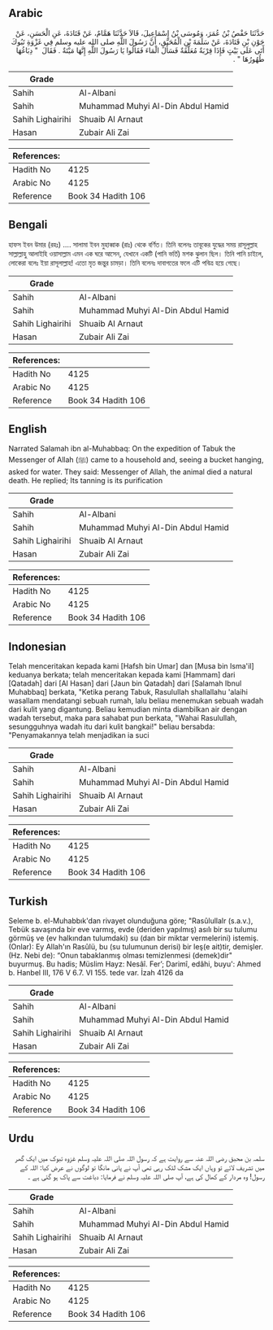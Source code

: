 ## Arabic


<div dir="rtl" lang="ar" style={{fontSize:'larger',backgroundColor:'#f8f9fa',padding:20}}>
حَدَّثَنَا حَفْصُ بْنُ عُمَرَ، وَمُوسَى بْنُ إِسْمَاعِيلَ، قَالاَ حَدَّثَنَا هَمَّامٌ، عَنْ قَتَادَةَ، عَنِ الْحَسَنِ، عَنْ جَوْنِ بْنِ قَتَادَةَ، عَنْ سَلَمَةَ بْنِ الْمُحَبَّقِ، أَنَّ رَسُولَ اللَّهِ صلى الله عليه وسلم فِي غَزْوَةِ تَبُوكَ أَتَى عَلَى بَيْتٍ فَإِذَا قِرْبَةٌ مُعَلَّقَةٌ فَسَأَلَ الْمَاءَ فَقَالُوا يَا رَسُولَ اللَّهِ إِنَّهَا مَيْتَةٌ ‏.‏ فَقَالَ ‏ "‏ دِبَاغُهَا طُهُورُهَا ‏"‏ ‏.‏
</div>
<div style={{backgroundColor:'#f8f9fa',padding:20, marginBottom: 10}}><table> <thead> <tr> <th>Grade</th> <th></th> </tr> </thead> <tbody> <tr><td>Sahih</td><td>Al-Albani</td></tr><tr><td>Sahih</td><td>Muhammad Muhyi Al-Din Abdul Hamid</td></tr><tr><td>Sahih Lighairihi</td><td>Shuaib Al Arnaut</td></tr><tr><td>Hasan</td><td>Zubair Ali Zai</td></tr></tbody></table><table> <thead> <tr> <th>References:</th> <th></th> </tr> </thead> <tbody><tr><td>Hadith No</td><td>4125</td></tr><tr><td>Arabic No</td><td>4125</td></tr><tr><td>Reference</td><td>Book 34 Hadith 106</td></tr></tbody></table></div>

## Bengali


<div dir="ltr" lang="bn" style={{fontSize:'larger',backgroundColor:'#f8f9fa',padding:20}}>
হাফস ইবন উমার (রহঃ) .... সালামা ইবন মুহাব্বাক (রাঃ) থেকে বর্ণিত। তিনি বলেনঃ তাবূকের যুদ্ধের সময় রাসূলুল্লাহ সাল্লাল্লাহু আলাইহি ওয়াসাল্লাম এমন এক ঘরে আসেন, যেখানে একটি (পানি ভর্তি) মশক ঝুলান ছিল। তিনি পানি চাইলে, লোকেরা বলেঃ ইয়া রাসূলাল্লাহ! এতো মৃত জন্তুর চামড়া। তিনি বলেনঃ দাবাগতের ফলে এটি পবিত্র হয়ে গেছে।
</div>
<div style={{backgroundColor:'#f8f9fa',padding:20, marginBottom: 10}}><table> <thead> <tr> <th>Grade</th> <th></th> </tr> </thead> <tbody> <tr><td>Sahih</td><td>Al-Albani</td></tr><tr><td>Sahih</td><td>Muhammad Muhyi Al-Din Abdul Hamid</td></tr><tr><td>Sahih Lighairihi</td><td>Shuaib Al Arnaut</td></tr><tr><td>Hasan</td><td>Zubair Ali Zai</td></tr></tbody></table><table> <thead> <tr> <th>References:</th> <th></th> </tr> </thead> <tbody><tr><td>Hadith No</td><td>4125</td></tr><tr><td>Arabic No</td><td>4125</td></tr><tr><td>Reference</td><td>Book 34 Hadith 106</td></tr></tbody></table></div>

## English


<div dir="ltr" lang="en" style={{fontSize:'larger',backgroundColor:'#f8f9fa',padding:20}}>
Narrated Salamah ibn al-Muhabbaq: On the expedition of Tabuk the Messenger of Allah (ﷺ) came to a household and, seeing a bucket hanging, asked for water. They said: Messenger of Allah, the animal died a natural death. He replied; Its tanning is its purification
</div>
<div style={{backgroundColor:'#f8f9fa',padding:20, marginBottom: 10}}><table> <thead> <tr> <th>Grade</th> <th></th> </tr> </thead> <tbody> <tr><td>Sahih</td><td>Al-Albani</td></tr><tr><td>Sahih</td><td>Muhammad Muhyi Al-Din Abdul Hamid</td></tr><tr><td>Sahih Lighairihi</td><td>Shuaib Al Arnaut</td></tr><tr><td>Hasan</td><td>Zubair Ali Zai</td></tr></tbody></table><table> <thead> <tr> <th>References:</th> <th></th> </tr> </thead> <tbody><tr><td>Hadith No</td><td>4125</td></tr><tr><td>Arabic No</td><td>4125</td></tr><tr><td>Reference</td><td>Book 34 Hadith 106</td></tr></tbody></table></div>

## Indonesian


<div dir="ltr" lang="id" style={{fontSize:'larger',backgroundColor:'#f8f9fa',padding:20}}>
Telah menceritakan kepada kami [Hafsh bin Umar] dan [Musa bin Isma'il] keduanya berkata; telah menceritakan kepada kami [Hammam] dari [Qatadah] dari [Al Hasan] dari [Jaun bin Qatadah] dari [Salamah Ibnul Muhabbaq] berkata, "Ketika perang Tabuk, Rasulullah shallallahu 'alaihi wasallam mendatangi sebuah rumah, lalu beliau menemukan sebuah wadah dari kulit yang digantung. Beliau kemudian minta diambilkan air dengan wadah tersebut, maka para sahabat pun berkata, "Wahai Rasulullah, sesungguhnya wadah itu dari kulit bangkai!" beliau bersabda: "Penyamakannya telah menjadikan ia suci
</div>
<div style={{backgroundColor:'#f8f9fa',padding:20, marginBottom: 10}}><table> <thead> <tr> <th>Grade</th> <th></th> </tr> </thead> <tbody> <tr><td>Sahih</td><td>Al-Albani</td></tr><tr><td>Sahih</td><td>Muhammad Muhyi Al-Din Abdul Hamid</td></tr><tr><td>Sahih Lighairihi</td><td>Shuaib Al Arnaut</td></tr><tr><td>Hasan</td><td>Zubair Ali Zai</td></tr></tbody></table><table> <thead> <tr> <th>References:</th> <th></th> </tr> </thead> <tbody><tr><td>Hadith No</td><td>4125</td></tr><tr><td>Arabic No</td><td>4125</td></tr><tr><td>Reference</td><td>Book 34 Hadith 106</td></tr></tbody></table></div>

## Turkish


<div dir="ltr" lang="tr" style={{fontSize:'larger',backgroundColor:'#f8f9fa',padding:20}}>
Seleme b. el-Muhabbık'dan rivayet olunduğuna göre; "Rasûlullalr (s.a.v.), Tebük savaşında bir eve varmış, evde (deriden yapıl­mış) asılı bir su tulumu görmüş ve (ev halkından tulumdaki) su (dan bir miktar vermelerini) istemiş. (Onlar): Ey Allah'ın Rasûlü, bu (su tulumunun derisi) bir leş(e ait)tir, demişler. (Hz. Nebi de): “Onun tabaklanmış olması temizlenmesi (demek)dir" buyurmuş. Bu hadis; Müslim Hayz: Nesâî. Fer’; Darimî, edâhi, buyu': Ahmed b. Hanbel III, 176 V 6.7. VI 155. tede var. İzah 4126 da
</div>
<div style={{backgroundColor:'#f8f9fa',padding:20, marginBottom: 10}}><table> <thead> <tr> <th>Grade</th> <th></th> </tr> </thead> <tbody> <tr><td>Sahih</td><td>Al-Albani</td></tr><tr><td>Sahih</td><td>Muhammad Muhyi Al-Din Abdul Hamid</td></tr><tr><td>Sahih Lighairihi</td><td>Shuaib Al Arnaut</td></tr><tr><td>Hasan</td><td>Zubair Ali Zai</td></tr></tbody></table><table> <thead> <tr> <th>References:</th> <th></th> </tr> </thead> <tbody><tr><td>Hadith No</td><td>4125</td></tr><tr><td>Arabic No</td><td>4125</td></tr><tr><td>Reference</td><td>Book 34 Hadith 106</td></tr></tbody></table></div>

## Urdu


<div dir="rtl" lang="ur" style={{fontSize:'larger',backgroundColor:'#f8f9fa',padding:20}}>
سلمہ بن محبق رضی اللہ عنہ سے روایت ہے کہ رسول اللہ صلی اللہ علیہ وسلم غزوہ تبوک میں ایک گھر میں تشریف لائے تو وہاں ایک مشک لٹک رہی تھی آپ نے پانی مانگا تو لوگوں نے عرض کیا: اللہ کے رسول! وہ مردار کے کھال کی ہے، آپ صلی اللہ علیہ وسلم نے فرمایا: دباغت سے پاک ہو گئی ہے ۔
</div>
<div style={{backgroundColor:'#f8f9fa',padding:20, marginBottom: 10}}><table> <thead> <tr> <th>Grade</th> <th></th> </tr> </thead> <tbody> <tr><td>Sahih</td><td>Al-Albani</td></tr><tr><td>Sahih</td><td>Muhammad Muhyi Al-Din Abdul Hamid</td></tr><tr><td>Sahih Lighairihi</td><td>Shuaib Al Arnaut</td></tr><tr><td>Hasan</td><td>Zubair Ali Zai</td></tr></tbody></table><table> <thead> <tr> <th>References:</th> <th></th> </tr> </thead> <tbody><tr><td>Hadith No</td><td>4125</td></tr><tr><td>Arabic No</td><td>4125</td></tr><tr><td>Reference</td><td>Book 34 Hadith 106</td></tr></tbody></table></div>
